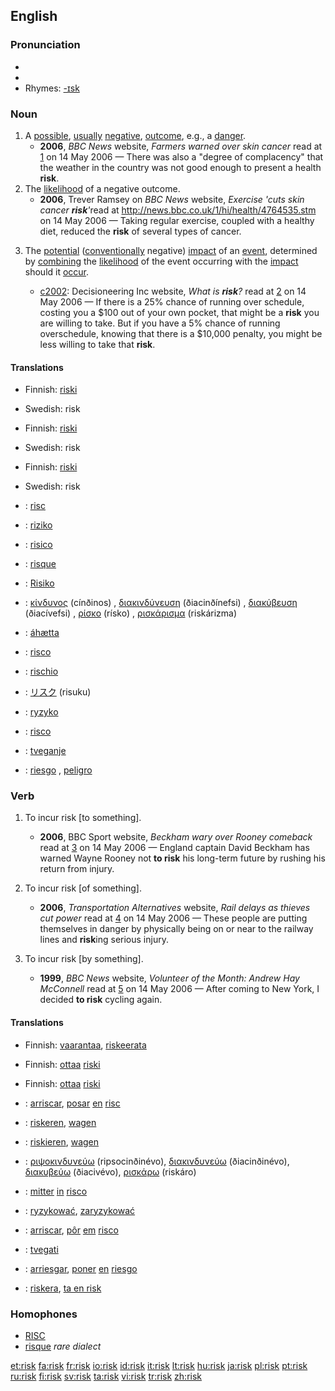{{wikipedia}}
==English==

===Pronunciation===
* {{IPA|/ɹɪsk/}}
*{{audio|en-us-risk.ogg|Audio (US)}}
* Rhymes: [[Rhymes:English:-ɪsk|-ɪsk]]

===Noun===
{{en-noun}}

# A [[possible]], [[usually]] [[negative]], [[outcome]], e.g., a [[danger]].
#*'''2006''', ''BBC News'' website, ''Farmers warned over skin cancer'' read at [http://news.bbc.co.uk/1/hi/northern_ireland/4764525.stm] on 14 May 2006 — There was also a "degree of complacency" that the weather in the country was not good enough to present a health '''risk'''.
# The [[likelihood]] of a negative outcome.
#*'''2006''', Trever Ramsey on ''BBC News'' website, ''Exercise 'cuts skin cancer '''risk'''' ''read at [[http://news.bbc.co.uk/1/hi/health/4764535.stm]] on 14 May 2006 — Taking regular exercise, coupled with a healthy diet, reduced the '''risk''' of several types of cancer.
# {{italbrac|Formal use in business, engineering, etc.}} The [[potential]] ([[conventionally]] negative) [[impact]] of an [[event]], determined by [[combining]] the [[likelihood]] of the event occurring with the [[impact]] should it [[occur]].
#*[[c2002]]: Decisioneering Inc website, ''What is '''risk'''?'' read at [http://www.decisioneering.com/risk-analysis.html] on 14 May 2006 — If there is a 25% chance of running over schedule, costing you a $100 out of your own pocket, that might be a '''risk''' you are willing to take. But if you have a 5% chance of running overschedule, knowing that there is a $10,000 penalty, you might be less willing to take that '''risk'''.

====Translations====
{{trans-top|A possible, usually negative, outcome}}
*Finnish: [[riski]]
{{trans-mid}}
*Swedish: risk {{c}}
{{trans-bottom}}

{{trans-top|The likelihood of a negative outcome}}
*Finnish: [[riski]]
{{trans-mid}}
*Swedish: risk {{c}}
{{trans-bottom}}

{{trans-top|The potential (conventionally negative) impact of an event}}
*Finnish: [[riski]]
{{trans-mid}}
*Swedish: risk {{c}}
{{trans-bottom}}

{{checktrans}}
{{trans-top|Translations to be categorised}}
*{{ttbc|Catalan}}: [[risc]] {{m}}
*{{ttbc|Czech}}: [[riziko]] {{n}}
*{{ttbc|Dutch}}: [[risico]] {{n}}
*{{ttbc|French}}: [[risque]] {{m}}
*{{ttbc|German}}: [[Risiko]] {{n}}
*{{ttbc|Greek}}: [[κίνδυνος]] (cínðinos) {{m}}, [[διακινδύνευση]] (ðiacinðínefsi) {{f}}, [[διακύβευση]] (ðiacívefsi) {{f}}, [[ρίσκο]] (rísko) {{n}}, [[ρισκάρισμα]] (riskárizma) {{n}}
{{trans-mid}}
*{{ttbc|Icelandic}}: [[áhætta]] {{f}}
*{{ttbc|Interlingua}}: [[risco]]
*{{ttbc|Italian}}: [[rischio]] {{m}}
*{{ttbc|Japanese}}: [[リスク]] (risuku)
*{{ttbc|Polish}}: [[ryzyko]] {{n}}
*{{ttbc|Portuguese}}: [[risco]] {{m}}
*{{ttbc|Slovene}}: [[tveganje]] {{n}}
*{{ttbc|Spanish}}: [[riesgo]] {{m}}, [[peligro]] {{m}}
{{trans-bottom}}

===Verb===
{{en-verb|risks|risking|risked}}

#{{transitive}} To incur risk [to something].
#*'''2006''', BBC Sport website, ''Beckham wary over Rooney comeback'' read at [http://news.bbc.co.uk/sport1/hi/football/world_cup_2006/teams/england/4769433.stm] on 14 May 2006 — England captain David Beckham has warned Wayne Rooney not '''to risk''' his long-term future by rushing his return from injury.
#{{transitive}} To incur risk [of something].
#*'''2006''', ''Transportation Alternatives'' website, ''Rail delays as thieves cut power'' read at [http://news.bbc.co.uk/1/hi/england/merseyside/4972476.stm] on 14 May 2006 — These people are putting themselves in danger by physically being on or near to the railway lines and '''risk'''ing serious injury.
#{{transitive}} To incur risk [by something].
#*'''1999''', ''BBC News'' website, ''Volunteer of the Month: Andrew Hay McConnell'' read at [http://www.transalt.org/press/magazine/994Summer/12volunteer.html] on 14 May 2006 — After coming to New York, I decided '''to risk''' cycling again.

====Translations====
{{trans-top|to incur risk to something}}
*Finnish: [[vaarantaa]], [[riskeerata]]
{{trans-bottom}}

{{trans-top|to incur risk of something}}
*Finnish: [[ottaa]] [[riski]]
{{trans-bottom}}

{{trans-top|to incur risk by something}}
*Finnish: [[ottaa]] [[riski]]
{{trans-bottom}}

{{checktrans}}
{{trans-top|translations to be checked}}
*{{ttbc|Catalan}}: [[arriscar]], [[posar]] [[en]] [[risc]]
*{{ttbc|Dutch}}: [[riskeren]], [[wagen]]
*{{ttbc|German}}: [[riskieren]], [[wagen]]
*{{ttbc|Greek}}: [[ριψοκινδυνεύω]] (ripsocinðinévo), [[διακινδυνεύω]] (ðiacinðinévo), [[διακυβεύω]] (ðiacivévo), [[ρισκάρω]] (riskáro)
*{{ttbc|Interlingua}}: [[mitter]] [[in]] [[risco]]
{{trans-mid}}
*{{ttbc|Polish}}: [[ryzykować]], [[zaryzykować]]
*{{ttbc|Portuguese}}: [[arriscar]], [[pôr]] [[em]] [[risco]]
*{{ttbc|Slovene}}: [[tvegati]]
*{{ttbc|Spanish}}: [[arriesgar]], [[poner]] [[en]] [[riesgo]]
*{{ttbc|Swedish}}: [[riskera]], [[ta en risk]]
{{trans-bottom}}

===Homophones===
* [[RISC]]
* [[risque]] ''rare dialect''

[[et:risk]]
[[fa:risk]]
[[fr:risk]]
[[io:risk]]
[[id:risk]]
[[it:risk]]
[[lt:risk]]
[[hu:risk]]
[[ja:risk]]
[[pl:risk]]
[[pt:risk]]
[[ru:risk]]
[[fi:risk]]
[[sv:risk]]
[[ta:risk]]
[[vi:risk]]
[[tr:risk]]
[[zh:risk]]